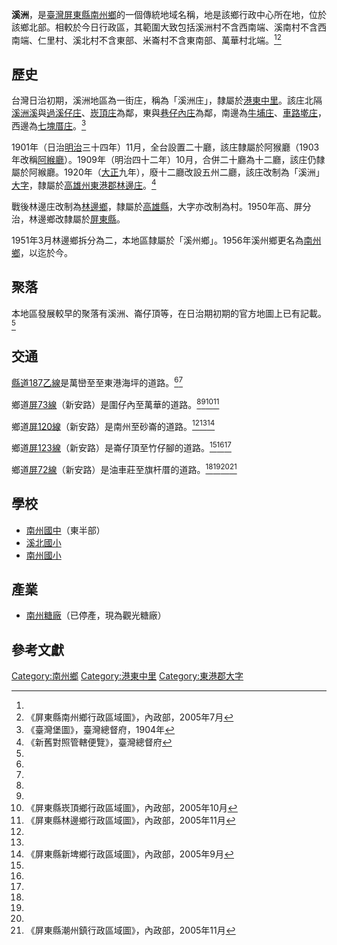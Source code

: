 {{noteTA　
|1 = zh-cn:庄; zh-hk:庄; zh-tw:庄;
}}
'''溪洲'''，是[[臺灣|臺灣]][[屏東縣|屏東縣]][[南州鄉|南州鄉]]的一個傳統地域名稱，地是該鄉行政中心所在地，位於該鄉北部。相較於今日行政區，其範圍大致包括溪洲村不含西南端、溪南村不含西南端、仁里村、溪北村不含東部、米崙村不含東南部、萬華村北端。<ref name="臺灣堡圖"/><ref name="南州鄉地圖">《屏東縣南州鄉行政區域圖》，內政部，2005年7月</ref>

==歷史==
台灣日治初期，溪洲地區為一街庄，稱為「溪洲庄」，隸屬於[[港東中里|港東中里]]。該庄北隔[[溪洲溪|溪洲溪]]與[[過溪子_(屏東縣)|過溪仔庄]]、[[崁頂庄|崁頂庄]]為鄰，東與[[巷仔內庄|巷仔內庄]]為鄰，南邊為[[牛埔_(屏東縣)|牛埔庄]]、[[車路墘_(屏東縣)|車路墘庄]]，西邊為[[七塊厝_(屏東縣)|七塊厝庄]]。<ref name="臺灣堡圖">《臺灣堡圖》，臺灣總督府，1904年</ref>

1901年（日治[[明治|明治]]三十四年）11月，全台設置二十廳，該庄隸屬於阿猴廳（1903年改稱[[阿緱廳|阿緱廳]]）。1909年（明治四十二年）10月，合併二十廳為十二廳，該庄仍隸屬於阿緱廳。1920年（[[大正|大正]]九年），廢十二廳改設五州二廳，該庄改制為「溪洲」[[大字|大字]]，隸屬於[[高雄州|高雄州]][[東港郡|東港郡]][[林邊庄|林邊庄]]。<ref>《新舊對照管轄便覽》，臺灣總督府</ref>

戰後林邊庄改制為[[林邊鄉|林邊鄉]]，隸屬於[[高雄縣|高雄縣]]，大字亦改制為村。1950年高、屏分治，林邊鄉改隸屬於[[屏東縣|屏東縣]]。

1951年3月林邊鄉拆分為二，本地區隸屬於「溪州鄉」。1956年溪州鄉更名為[[南州鄉|南州鄉]]，以迄於今。

==聚落==
本地區發展較早的聚落有溪洲、崙仔頂等，在日治期初期的官方地圖上已有記載。<ref name="臺灣堡圖"/>

==交通==
[[縣道187乙線|縣道187乙線]]是萬巒至至東港海坪的道路。<ref name="臺灣堡圖"/><ref name="南州鄉地圖"/>

鄉道[[屏73線|屏73線]]（新安路）是圍仔內至萬華的道路。<ref name="臺灣堡圖"/><ref name="南州鄉地圖"/><ref name="崁頂鄉地圖">《屏東縣崁頂鄉行政區域圖》，內政部，2005年10月</ref><ref name="林邊鄉地圖">《屏東縣林邊鄉行政區域圖》，內政部，2005年11月</ref>

鄉道[[屏120線|屏120線]]（新安路）是南州至砂崙的道路。<ref name="臺灣堡圖"/><ref name="南州鄉地圖"/><ref name="新埤鄉地圖">《屏東縣新埤鄉行政區域圖》，內政部，2005年9月</ref>

鄉道[[屏123線|屏123線]]（新安路）是崙仔頂至竹仔腳的道路。<ref name="臺灣堡圖"/><ref name="南州鄉地圖"/><ref name="林邊鄉地圖"/>

鄉道[[屏72線|屏72線]]（新安路）是油車莊至旗杆厝的道路。<ref name="臺灣堡圖"/><ref name="南州鄉地圖"/><ref name="崁頂鄉地圖"/><ref name="潮州鎮地圖">《屏東縣潮州鎮行政區域圖》，內政部，2005年11月</ref>

==學校==
*[[南州國中|南州國中]]（東半部）
*[[溪北國小|溪北國小]]
*[[南州國小|南州國小]]

==產業==
*[[南州糖廠|南州糖廠]]（已停產，現為觀光糖廠）

==參考文獻==
{{reflist}}

{{東港郡}}

[[Category:南州鄉|Category:南州鄉]]
[[Category:港東中里|Category:港東中里]]
[[Category:東港郡大字|Category:東港郡大字]]